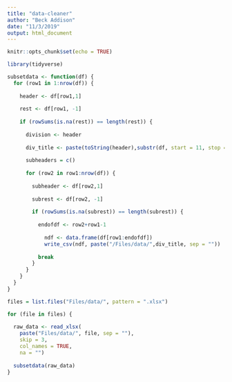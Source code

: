 ```yaml
---
title: "data-cleaner"
author: "Beck Addison"
date: "11/3/2019"
output: html_document
---
```


```r
knitr::opts_chunk$set(echo = TRUE)
```

```r
library(tidyverse)
```

```r
subsetdata <- function(df) {
  for (row1 in 1:nrow(df)) {
    
    header <- df[row1,1]
    
    rest <- df[row1, -1]
    
    if (rowSums(is.na(rest)) == length(rest)) {
      
      division <- header
      
      div_title <- paste(toString(header),substr(df, start = 11, stop = length(toString(df)),sep = "-"))
      
      subheaders = c()
      
      for (row2 in row1:nrow(df)) {
        
        subheader <- df[row2,1]
        
        subrest <- df[row2, -1]
        
        if (rowSums(is.na(subrest)) == length(subrest)) {
          
          endofdf <- row2+row1-1
          
            ndf <- data.frame(df[row1:endofdf])
            write_csv(ndf, paste("/Files/data/",div_title, sep = ""))
          
          break
        }
      }
    }
  }
}
```

```r

files = list.files("Files/data/", pattern = ".xlsx")

for (file in files) {
  
  raw_data <- read_xlsx(
    paste("Files/data/", file, sep = ""),
    skip = 3,
    col_names = TRUE,
    na = "")
  
  subsetdata(raw_data)
}

```


